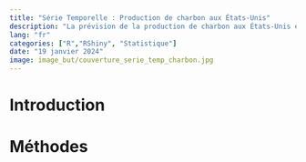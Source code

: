 ```yaml
---
title: "Série Temporelle : Production de charbon aux États-Unis"
description: "La prévision de la production de charbon aux États-Unis est réalisée à partir de l'analyse de la saisonnalité des séries temporelles et de la modélisation via trois méthodes de prévision, avec une comparaison des erreurs sur 2022, le tout visualisé à l'aide d'une application RShiny."
lang: "fr"
categories: ["R","RShiny", "Statistique"]
date: "19 janvier 2024"
image: image_but/couverture_serie_temp_charbon.jpg
---
```


# Introduction

# Méthodes